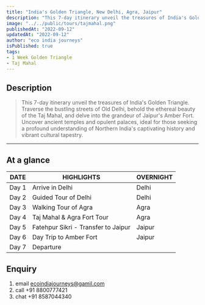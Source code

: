 ```yaml
---
title: "India's Golden Triangle, New Delhi, Agra, Jaipur"
description: "This 7-day itinerary unveil the treasures of India's Golden Triangle. Traverse the bustling streets of Old Delhi, behold the ethereal beauty of the Taj Mahal, and delve into the grandeur of Jaipur's Amber Fort. Uncover ancient temples and opulent palaces, ideal for those seeking a profound understanding of Northern India's captivating history and vibrant cultural tapestry." 
image: "../../public/tours/tajmahal.png"
publishedAt: "2022-09-12"
updatedAt: "2022-09-12"
author: "eco india journeys"
isPublished: true
tags:
- 1 Week Golden Triangle
- Taj Mahal
---
```



## Description

> This 7-day itinerary unveil the treasures of India's Golden Triangle. Traverse the bustling streets of Old Delhi, behold the ethereal beauty of the Taj Mahal, and delve into the grandeur of Jaipur's Amber Fort. Uncover ancient temples and opulent palaces, ideal for those seeking a profound understanding of Northern India's captivating history and vibrant cultural tapestry.
---

## At a glance

| DATE   | HIGHLIGHTS                                                   | OVERNIGHT                                             |
| -------|-----------------------------------------------------------|-----------------------------------------------------------|
| Day 1  | Arrive in Delhi                          | Delhi  |
| Day 2  | Guided Tour of Delhi   |  Delhi |
| Day 3  | Walking Tour of Agra  | Agra  |
| Day 4  | Taj Mahal & Agra Fort Tour | Agra |
| Day 5  | Fatehpur Sikri - Transfer to Jaipur | Jaipur |
| Day 6  | Day Trip to Amber Fort | Jaipur |
| Day 7  | Departure   | 

## Enquiry
1.  email ecoindiajourneys@gamil.com
2.  call +91 8800777421
3.  chat +91 8587044340

